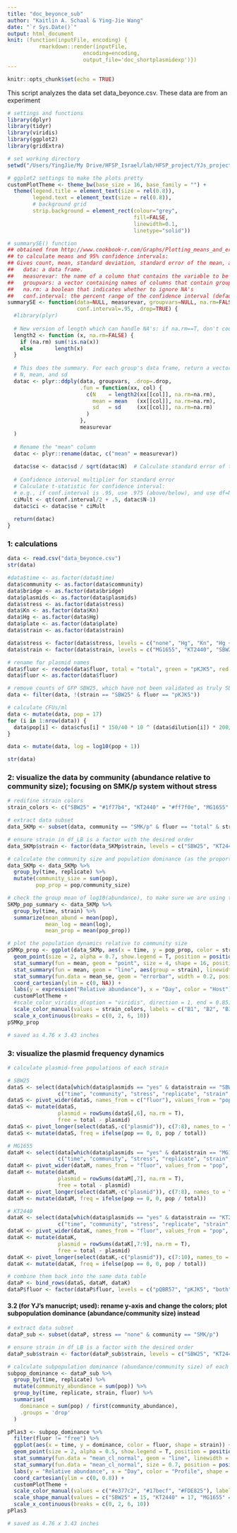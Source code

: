 ```yaml
---
title: "doc_beyonce_sub"
author: "Kaitlin A. Schaal & Ying-Jie Wang"
date: "`r Sys.Date()`"
output: html_document
knit: (function(inputFile, encoding) { 
          rmarkdown::render(inputFile,
                        encoding=encoding, 
                        output_file='doc_shortplasmidexp')})
---
```


```r
knitr::opts_chunk$set(echo = TRUE)
```

This script analyzes the data set data_beyonce.csv. These data are from an experiment 

```r
# settings and functions
library(dplyr)
library(tidyr)
library(viridis)
library(ggplot2)
library(gridExtra)

# set working directory
setwd("/Users/YingJie/My Drive/HFSP_Israel/lab/HFSP_project/YJs_project/Kaitlin's data/")

# ggplot2 settings to make the plots pretty
customPlotTheme <- theme_bw(base_size = 16, base_family = "") +
  theme(legend.title = element_text(size = rel(0.8)),
        legend.text = element_text(size = rel(0.8)),
        # background grid
        strip.background = element_rect(colour="grey",
                                        fill=FALSE,
                                        linewidth=0.1,
                                        linetype="solid"))

# summarySE() function
## obtained from http://www.cookbook-r.com/Graphs/Plotting_means_and_error_bars_(ggplot2)/#Helper functions
## to calculate means and 95% confidence intervals:
## Gives count, mean, standard deviation, standard error of the mean, and confidence interval (default 95%).
##   data: a data frame.
##   measurevar: the name of a column that contains the variable to be summarized
##   groupvars: a vector containing names of columns that contain grouping variables
##   na.rm: a boolean that indicates whether to ignore NA's
##   conf.interval: the percent range of the confidence interval (default is 95%)
summarySE <- function(data=NULL, measurevar, groupvars=NULL, na.rm=FALSE,
                      conf.interval=.95, .drop=TRUE) {
  #library(plyr)
  
  # New version of length which can handle NA's: if na.rm==T, don't count them
  length2 <- function (x, na.rm=FALSE) {
    if (na.rm) sum(!is.na(x))
    else       length(x)
  }
  
  # This does the summary. For each group's data frame, return a vector with
  # N, mean, and sd
  datac <- plyr::ddply(data, groupvars, .drop=.drop,
                       .fun = function(xx, col) {
                         c(N    = length2(xx[[col]], na.rm=na.rm),
                           mean = mean   (xx[[col]], na.rm=na.rm),
                           sd   = sd     (xx[[col]], na.rm=na.rm)
                         )
                       },
                       measurevar
  )
  
  # Rename the "mean" column    
  datac <- plyr::rename(datac, c("mean" = measurevar))
  
  datac$se <- datac$sd / sqrt(datac$N)  # Calculate standard error of the mean
  
  # Confidence interval multiplier for standard error
  # Calculate t-statistic for confidence interval: 
  # e.g., if conf.interval is .95, use .975 (above/below), and use df=N-1
  ciMult <- qt(conf.interval/2 + .5, datac$N-1)
  datac$ci <- datac$se * ciMult
  
  return(datac)
}
```

### 1: calculations

```r
data <- read.csv("data_beyonce.csv")
str(data)

#data$time <- as.factor(data$time)
data$community <- as.factor(data$community)
data$bridge <- as.factor(data$bridge)
data$plasmids <- as.factor(data$plasmids)
data$stress <- as.factor(data$stress)
data$Kn <- as.factor(data$Kn)
data$Hg <- as.factor(data$Hg)
data$plate <- as.factor(data$plate)
data$strain <- as.factor(data$strain)

data$stress <- factor(data$stress, levels = c("none", "Hg", "Kn", "Hg + Kn"))
data$strain <- factor(data$strain, levels = c("MG1655", "KT2440", "SBW25"))

# rename for plasmid names
data$fluor <- recode(data$fluor, total = "total", green = "pKJK5", red = "pQBR57", yellow = "both")
data$fluor <- as.factor(data$fluor)

# remove counts of GFP SBW25, which have not been validated as truly SBW25
data <- filter(data, !(strain == "SBW25" & fluor == "pKJK5"))

# calculate CFUs/ml
data <- mutate(data, pop = 17)
for (i in 1:nrow(data)) {
  data$pop[i] <- data$cfus[i] * 150/40 * 10 ^ (data$dilution[i]) * 200/15 # 40 ul plated from 150 ul sample
}

data <- mutate(data, log = log10(pop + 1))

str(data)
```

### 2: visualize the data by community (abundance relative to community size); focusing on SMK/p system without stress


```r
# redifine strain colors
strain_colors <- c("SBW25" = "#1f77b4", "KT2440" = "#ff7f0e", "MG1655" = "#2ca02c")

# extract data subset 
data_SKMp <- subset(data, community == "SMK/p" & fluor == "total" & stress == "none")

# ensure strain in df_LB is a factor with the desired order
data_SKMp$strain <- factor(data_SKMp$strain, levels = c("SBW25", "KT2440", "MG1655"))

# calculate the community size and population dominance (as the proportion of population abundances/community size)
data_SKMp <- data_SKMp %>%
  group_by(time, replicate) %>%
  mutate(community_size = sum(pop), 
         pop_prop = pop/community_size)

# check the group mean of log10(abundance), to make sure we are using the right data subset
SKMp_pop_summary <- data_SKMp %>%
  group_by(time, strain) %>%
  summarize(mean_abund = mean(pop),
            mean_log = mean(log),
            mean_prop = mean(pop_prop))

# plot the population dynamics relative to community size
pSMKp_prop <- ggplot(data_SKMp, aes(x = time, y = pop_prop, color = strain)) +
  geom_point(size = 2, alpha = 0.7, show.legend = T, position = position_dodge(width = 0.5)) +
  stat_summary(fun = mean, geom = "point", size = 4, shape = 16, position = position_dodge(width = 0.5)) + # Mean points
  stat_summary(fun = mean, geom = "line", aes(group = strain), linewidth = 0.6, position = position_dodge(width = 0.5)) + # Mean lines
  stat_summary(fun.data = mean_se, geom = "errorbar", width = 0.2, position = position_dodge(width = 0.5)) + # Error bars (SE)
  coord_cartesian(ylim = c(0, NA)) +
  labs(y = expression("Relative abundance"), x = "Day", color = "Host") +
  customPlotTheme +
  #scale_color_viridis_d(option = "viridis", direction = 1, end = 0.85) +
  scale_color_manual(values = strain_colors, labels = c("B1", "B2", "B3")) +
  scale_x_continuous(breaks = c(0, 2, 6, 10))
pSMKp_prop

# saved as 4.76 x 3.43 inches
```

### 3: visualize the plasmid frequency dynamics

```r
# calculate plasmid-free populations of each strain

# SBW25
dataS <- select(data[which(data$plasmids == "yes" & data$strain == "SBW25"),], 
                c("time", "community", "stress", "replicate", "strain", "fluor", "pop"))
dataS <- pivot_wider(dataS, names_from = c("fluor"), values_from = "pop", values_fn = sum, values_fill = NA)
dataS <- mutate(dataS, 
                plasmid = rowSums(dataS[,6], na.rm = T),
                free = total - plasmid)
dataS <- pivot_longer(select(dataS,-c("plasmid")), c(7:8), names_to = "fluor", values_to = "pop", values_drop_na = T)
dataS <- mutate(dataS, freq = ifelse(pop == 0, 0, pop / total))

# MG1655
dataM <- select(data[which(data$plasmids == "yes" & data$strain == "MG1655"),], 
                c("time", "community", "stress", "replicate", "strain", "fluor", "pop"))
dataM <- pivot_wider(dataM, names_from = "fluor", values_from = "pop", values_fn = sum, values_fill = NA)
dataM <- mutate(dataM, 
                plasmid = rowSums(dataM[,7], na.rm = T),
                free = total - plasmid)
dataM <- pivot_longer(select(dataM,-c("plasmid")), c(7:8), names_to = "fluor", values_to = "pop", values_drop_na = T)
dataM <- mutate(dataM, freq = ifelse(pop == 0, 0, pop / total))

# KT2440
dataK <- select(data[which(data$plasmids == "yes" & data$strain == "KT2440"),], 
                c("time", "community", "stress", "replicate", "strain", "fluor", "pop"))
dataK <- pivot_wider(dataK, names_from = "fluor", values_from = "pop", values_fn = sum, values_fill = NA)
dataK <- mutate(dataK, 
                plasmid = rowSums(dataK[,7:9], na.rm = T),
                free = total - plasmid)
dataK <- pivot_longer(select(dataK,-c("plasmid")), c(7:10), names_to = "fluor", values_to = "pop", values_drop_na = T)
dataK <- mutate(dataK, freq = ifelse(pop == 0, 0, pop / total))

# combine them back into the same data table
dataP <- bind_rows(dataS, dataM, dataK)
dataP$fluor <- factor(dataP$fluor, levels = c("pQBR57", "pKJK5", "both", "free"))
```

#### 3.2 (for YJ's manucript; used): rename y-axis and change the colors; plot subpopulation dominance (abundance/community size) instead


```r
# extract data subset
dataP_sub <- subset(dataP, stress == "none" & community == "SMK/p")

# ensure strain in df_LB is a factor with the desired order
dataP_sub$strain <- factor(dataP_sub$strain, levels = c("SBW25", "KT2440", "MG1655"))

# calculate subpopulation dominance (abundance/community size) of each time x strain x replicate
subpop_dominance <- dataP_sub %>%
  group_by(time, replicate) %>% 
  mutate(community_abundance = sum(pop)) %>%
  group_by(time, replicate, strain, fluor) %>%
  summarise(
    dominance = sum(pop) / first(community_abundance),
    .groups = 'drop'
  )

pPlas3 <- subpop_dominance %>%
  filter(fluor != "free") %>%
  ggplot(aes(x = time, y = dominance, color = fluor, shape = strain)) +
  geom_point(size = 2, alpha = 0.5, show.legend = T, position = position_dodge(width = 0.5)) +
  stat_summary(fun.data = "mean_cl_normal", geom = "line", linewidth = 0.6, position = position_dodge(width = 0.5)) +
  stat_summary(fun.data = "mean_cl_normal", size = 0.7, position = position_dodge(width = 0.5)) +
  labs(y = "Relative abundance", x = "Day", color = "Profile", shape = "Host") +
  coord_cartesian(ylim = c(0, 0.8)) +
  customPlotTheme +
  scale_color_manual(values = c("#e377c2", "#17becf", "#FDE825"), labels = c("1 0", "0 1", "1 1")) +
  scale_shape_manual(values = c("SBW25" = 15, "KT2440" = 17, "MG1655" = 16), labels = c("B1", "B2", "B3")) +
  scale_x_continuous(breaks = c(0, 2, 6, 10))
pPlas3

# saved as 4.76 x 3.43 inches
```
